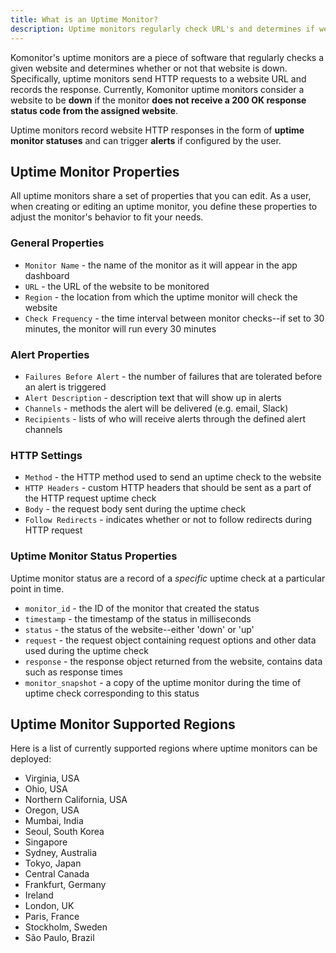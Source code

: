 ```yaml
---
title: What is an Uptime Monitor?
description: Uptime monitors regularly check URL's and determines if websites are down.
---
```


Komonitor's uptime monitors are a piece of software that regularly checks a given website and
determines whether or not that website is down. Specifically, uptime monitors send
HTTP requests to a website URL and records the response. Currently, Komonitor uptime monitors
consider a website to be **down** if the monitor **does not receive a 200 OK response status code from the assigned website**.

Uptime monitors record website HTTP responses in the form of **uptime monitor statuses** and
can trigger **alerts** if configured by the user.

## Uptime Monitor Properties

All uptime monitors share a set of properties that you can edit. As a user, when creating
or editing an uptime monitor, you define these properties to adjust the monitor's behavior to fit your needs.

### General Properties

- `Monitor Name` - the name of the monitor as it will appear in the app dashboard
- `URL` - the URL of the website to be monitored
- `Region` - the location from which the uptime monitor will check the website
- `Check Frequency` - the time interval between monitor checks--if set to 30 minutes, the monitor will run every 30 minutes

### Alert Properties

- `Failures Before Alert` - the number of failures that are tolerated before an alert is triggered
- `Alert Description` - description text that will show up in alerts
- `Channels` - methods the alert will be delivered (e.g. email, Slack)
- `Recipients` - lists of who will receive alerts through the defined alert channels

### HTTP Settings

- `Method` - the HTTP method used to send an uptime check to the website
- `HTTP Headers` - custom HTTP headers that should be sent as a part of the HTTP request uptime check
- `Body` - the request body sent during the uptime check
- `Follow Redirects` - indicates whether or not to follow redirects during HTTP request

### Uptime Monitor Status Properties

Uptime monitor status are a record of a _specific_ uptime check at a particular point in time.

- `monitor_id` - the ID of the monitor that created the status
- `timestamp` - the timestamp of the status in milliseconds
- `status` - the status of the website--either 'down' or 'up'
- `request` - the request object containing request options and other data used during the uptime check
- `response` - the response object returned from the website, contains data such as response times
- `monitor_snapshot` - a copy of the uptime monitor during the time of uptime check corresponding to this status

## Uptime Monitor Supported Regions

Here is a list of currently supported regions where uptime monitors can be deployed:

- Virginia, USA
- Ohio, USA
- Northern California, USA
- Oregon, USA
- Mumbai, India
- Seoul, South Korea
- Singapore
- Sydney, Australia
- Tokyo, Japan
- Central Canada
- Frankfurt, Germany
- Ireland
- London, UK
- Paris, France
- Stockholm, Sweden
- São Paulo, Brazil
